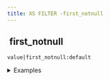 ```yaml
---
title: XS FILTER -first_notnull
---
```


## <img src="../assets/docuBadge (11).png" alt="" data-size="line" /> first\_notnull <a href="#xsfirst_notnull" id="xsfirst_notnull"></a>

`value|first_notnull:default`

<details>

<summary>Examples</summary>

```javascript
null|first_notnull:"default"         // Returns "default"
"value"|first_notnull:"default"      // Returns "value"
```

</details>
